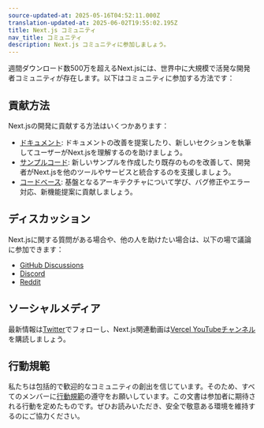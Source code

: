 ```yaml
---
source-updated-at: 2025-05-16T04:52:11.000Z
translation-updated-at: 2025-06-02T19:55:02.195Z
title: Next.js コミュニティ
nav_title: コミュニティ
description: Next.js コミュニティに参加しましょう。
---
```


週間ダウンロード数500万を超えるNext.jsには、世界中に大規模で活発な開発者コミュニティが存在します。以下はコミュニティに参加する方法です：

## 貢献方法

Next.jsの開発に貢献する方法はいくつかあります：

- [ドキュメント](/docs/community/contribution-guide): ドキュメントの改善を提案したり、新しいセクションを執筆してユーザーがNext.jsを理解するのを助けましょう。
- [サンプルコード](https://github.com/vercel/next.js/tree/canary/contributing/examples): 新しいサンプルを作成したり既存のものを改善して、開発者がNext.jsを他のツールやサービスと統合するのを支援しましょう。
- [コードベース](https://github.com/vercel/next.js/tree/canary/contributing/core): 基盤となるアーキテクチャについて学び、バグ修正やエラー対応、新機能提案に貢献しましょう。

## ディスカッション

Next.jsに関する質問がある場合や、他の人を助けたい場合は、以下の場で議論に参加できます：

- [GitHub Discussions](https://github.com/vercel/next.js/discussions)
- [Discord](https://discord.com/invite/bUG2bvbtHy)
- [Reddit](https://www.reddit.com/r/nextjs)

## ソーシャルメディア

最新情報は[Twitter](https://x.com/nextjs)でフォローし、Next.js関連動画は[Vercel YouTubeチャンネル](https://www.youtube.com/@VercelHQ)を購読しましょう。

## 行動規範

私たちは包括的で歓迎的なコミュニティの創出を信じています。そのため、すべてのメンバーに[行動規範](https://github.com/vercel/next.js/blob/canary/CODE_OF_CONDUCT.md)の遵守をお願いしています。この文書は参加者に期待される行動を定めたものです。ぜひお読みいただき、安全で敬意ある環境を維持するのにご協力ください。